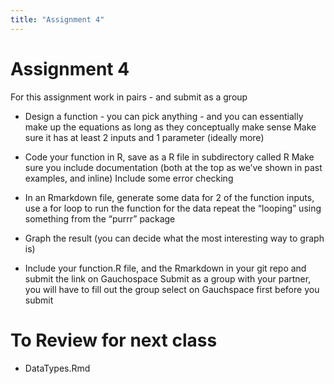 ```yaml
---
title: "Assignment 4"
---
```


# Assignment 4

For this assignment work in pairs - and submit as a group

* Design a function - you can pick anything - and you can essentially make up the equations as long as they conceptually make sense
Make sure it has at least 2 inputs and 1 parameter (ideally more)

* Code your function in R, save as a R file in subdirectory called R
Make sure you include documentation (both at the top as we've shown in past examples, and inline)
Include some error checking

* In an Rmarkdown file, generate some data for 2 of the function inputs, 
use a for  loop to run the function for the data 
repeat the "looping" using something from the "purrr" package 

* Graph the result (you can decide what the most interesting way to graph is)

* Include your function.R file, and the Rmarkdown in your git repo and submit the link on Gauchospace
Submit as a group with your partner, you will have to fill out the group select on Gauchspace first before you submit

# To Review for next class

* DataTypes.Rmd
